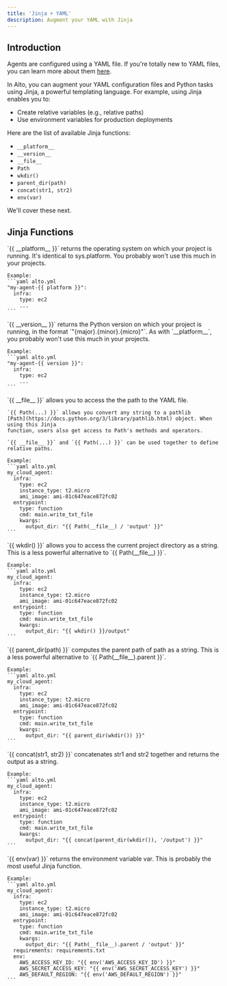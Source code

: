 ```yaml
---
title: 'Jinja + YAML'
description: Augment your YAML with Jinja
---
```


## Introduction

  Agents are configured using a YAML file. If you're totally new to YAML files, you can
  learn more about them [here](https://www.redhat.com/en/topics/automation/what-is-yaml).

  In Alto, you can augment your YAML configuration files and Python tasks using Jinja, a
  powerful templating language. For example, using Jinja enables you to:
  - Create relative variables (e.g., relative paths)
  - Use environment variables for production deployments

  Here are the list of available Jinja functions:
  - `__platform__`
  - `__version__`
  - `__file__`
  - `Path`
  - `wkdir()`
  - `parent_dir(path)`
  - `concat(str1, str2)`
  - `env(var)`

  We'll cover these next.

## Jinja Functions

  <Accordion title="__platform__">
    `{{ __platform__ }}` returns the operating system on which your project is running. It's
    identical to sys.platform. You probably won't use this much in your projects.

    Example:
    ```yaml alto.yml
    "my-agent-{{ platform }}":
      infra:
        type: ec2
        ...
    ```
  </Accordion>

  <Accordion title="__version__">
    `{{ __version__ }}` returns the Python version on which your project is running, in
    the format `"{major}.{minor}.{micro}"`. As with `__platform__`, you probably won't use
    this much in your projects.

    Example:
    ```yaml alto.yml
    "my-agent-{{ version }}":
      infra:
        type: ec2
        ...
    ```
  </Accordion>

  <Accordion title="__file__ and Path">
    `{{ __file__ }}` allows you to access the the path to the YAML file.
    
    `{{ Path(...) }}` allows you convert any string to a pathlib
    [Path](https://docs.python.org/3/library/pathlib.html) object. When using this Jinja
    function, users also get access to Path's methods and operators.
    
    `{{ __file__ }}` and `{{ Path(...) }}` can be used together to define relative paths.

    Example:
    ```yaml alto.yml
    my_cloud_agent:
      infra:
        type: ec2
        instance_type: t2.micro
        ami_image: ami-01c647eace872fc02
      entrypoint:
        type: function
        cmd: main.write_txt_file
        kwargs:
          output_dir: "{{ Path(__file__) / 'output' }}"
    ```
  </Accordion>

  <Accordion title="wkdir()">
    `{{ wkdir() }}` allows you to access the current project directory as a string. This is a
    less powerful alternative to `{{ Path(__file__) }}`.

    Example:
    ```yaml alto.yml
    my_cloud_agent:
      infra:
        type: ec2
        instance_type: t2.micro
        ami_image: ami-01c647eace872fc02
      entrypoint:
        type: function
        cmd: main.write_txt_file
        kwargs:
          output_dir: "{{ wkdir() }}/output"
    ```
  </Accordion>

  <Accordion title="parent_dir()">
    `{{ parent_dir(path) }}` computes the parent path of path as a string. This is a less
    powerful alternative to `{{ Path(__file__).parent }}`.

    Example:
    ```yaml alto.yml
    my_cloud_agent:
      infra:
        type: ec2
        instance_type: t2.micro
        ami_image: ami-01c647eace872fc02
      entrypoint:
        type: function
        cmd: main.write_txt_file
        kwargs:
          output_dir: "{{ parent_dir(wkdir()) }}"
    ```
  </Accordion>

  <Accordion title="concat()">
    `{{ concat(str1, str2) }}` concatenates str1 and str2 together and returns the 
    output as a string.

    Example:
    ```yaml alto.yml
    my_cloud_agent:
      infra:
        type: ec2
        instance_type: t2.micro
        ami_image: ami-01c647eace872fc02
      entrypoint:
        type: function
        cmd: main.write_txt_file
        kwargs:
          output_dir: "{{ concat(parent_dir(wkdir()), '/output') }}"
    ```
  </Accordion>

  <Accordion title="env()">
    `{{ env(var) }}` returns the environment variable var. This is probably the most 
    useful Jinja function.

    Example:
    ```yaml alto.yml
    my_cloud_agent:
      infra:
        type: ec2
        instance_type: t2.micro
        ami_image: ami-01c647eace872fc02
      entrypoint:
        type: function
        cmd: main.write_txt_file
        kwargs:
          output_dir: "{{ Path(__file__).parent / 'output' }}" 
      requirements: requirements.txt
      env:
        AWS_ACCESS_KEY_ID: "{{ env('AWS_ACCESS_KEY_ID') }}"
        AWS_SECRET_ACCESS_KEY: "{{ env('AWS_SECRET_ACCESS_KEY') }}"
        AWS_DEFAULT_REGION: "{{ env('AWS_DEFAULT_REGION') }}"
    ```
  </Accordion>
